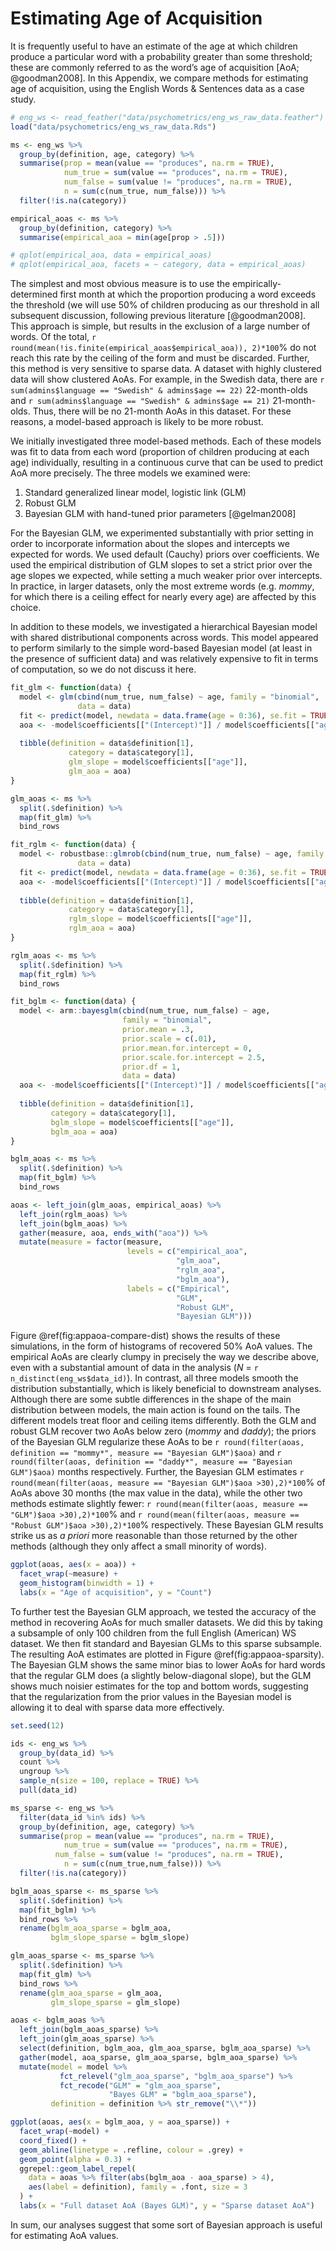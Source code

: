 # Estimating Age of Acquisition {#appendix-aoa}

It is frequently useful to have an estimate of the age at which children produce a particular word with a probability greater than some threshold; these are commonly referred to as the word's age of acquisition [AoA; @goodman2008]. In this Appendix, we compare methods for estimating age of acquisition, using the English Words & Sentences data as a case study. 

```r
# eng_ws <- read_feather("data/psychometrics/eng_ws_raw_data.feather")
load("data/psychometrics/eng_ws_raw_data.Rds")
```

```r
ms <- eng_ws %>%
  group_by(definition, age, category) %>%
  summarise(prop = mean(value == "produces", na.rm = TRUE), 
            num_true = sum(value == "produces", na.rm = TRUE), 
            num_false = sum(value != "produces", na.rm = TRUE), 
            n = sum(c(num_true, num_false))) %>%
  filter(!is.na(category))
```

```r
empirical_aoas <- ms %>%
  group_by(definition, category) %>%
  summarise(empirical_aoa = min(age[prop > .5]))

# qplot(empirical_aoa, data = empirical_aoas)
# qplot(empirical_aoa, facets = ~ category, data = empirical_aoas)
```
The simplest and most obvious measure is to use the empirically-determined first month at which the proportion producing a word exceeds the threshold (we will use 50% of children producing as our threshold in all subsequent discussion, following previous literature [@goodman2008]. This approach is simple, but results in the exclusion of a large number of words. Of the total, `r round(mean(!is.finite(empirical_aoas$empirical_aoa)), 2)*100`% do not reach this rate by the ceiling of the form and must be discarded. Further, this method is very sensitive to sparse data. A dataset with highly clustered data will show clustered AoAs. For example, in the Swedish data, there are `r sum(admins$language == "Swedish" & admins$age == 22)` 22-month-olds and `r sum(admins$language == "Swedish" & admins$age == 21)` 21-month-olds. Thus, there will be no 21-month AoAs in this dataset. For these reasons, a model-based approach is likely to be more robust. 

We initially investigated three model-based methods. Each of these models was fit to data from each word (proportion of children producing at each age) individually, resulting in a continuous curve that can be used to predict AoA more precisely. The three models we examined were:

1. Standard generalized linear model, logistic link (GLM)
2. Robust GLM
3. Bayesian GLM with hand-tuned prior parameters [@gelman2008]

For the Bayesian GLM, we experimented substantially with prior setting in order to incorporate information about the slopes and intercepts we expected for words. We used default (Cauchy) priors over coefficients. We used the empirical distribution of GLM slopes to set a strict prior over the age slopes we expected, while setting a much weaker prior over intercepts. In practice, in larger datasets, only the most extreme words (e.g. *mommy*, for which there is a ceiling effect for nearly every age) are affected by this choice. 

In addition to these models, we investigated a hierarchical Bayesian model with shared distributional components across words. This model appeared to perform similarly to the simple word-based Bayesian model (at least in the presence of sufficient data) and was relatively expensive to fit in terms of computation, so we do not discuss it here. 


```r
fit_glm <- function(data) {
  model <- glm(cbind(num_true, num_false) ~ age, family = "binomial", 
               data = data)
  fit <- predict(model, newdata = data.frame(age = 0:36), se.fit = TRUE)
  aoa <- -model$coefficients[["(Intercept)"]] / model$coefficients[["age"]]
  
  tibble(definition = data$definition[1],
             category = data$category[1],
             glm_slope = model$coefficients[["age"]],
             glm_aoa = aoa)
}

glm_aoas <- ms %>%
  split(.$definition) %>%
  map(fit_glm) %>%
  bind_rows
```


```r
fit_rglm <- function(data) {
  model <- robustbase::glmrob(cbind(num_true, num_false) ~ age, family = "binomial", 
               data = data)
  fit <- predict(model, newdata = data.frame(age = 0:36), se.fit = TRUE)
  aoa <- -model$coefficients[["(Intercept)"]] / model$coefficients[["age"]]
  
  tibble(definition = data$definition[1],
             category = data$category[1],
             rglm_slope = model$coefficients[["age"]],
             rglm_aoa = aoa)
}

rglm_aoas <- ms %>%
  split(.$definition) %>%
  map(fit_rglm) %>%
  bind_rows
```

```r
fit_bglm <- function(data) {
  model <- arm::bayesglm(cbind(num_true, num_false) ~ age, 
                         family = "binomial", 
                         prior.mean = .3,
                         prior.scale = c(.01),
                         prior.mean.for.intercept = 0,
                         prior.scale.for.intercept = 2.5,
                         prior.df = 1,
                         data = data)
  aoa <- -model$coefficients[["(Intercept)"]] / model$coefficients[["age"]]
  
  tibble(definition = data$definition[1],
         category = data$category[1],
         bglm_slope = model$coefficients[["age"]],
         bglm_aoa = aoa)
}

bglm_aoas <- ms %>%
  split(.$definition) %>%
  map(fit_bglm) %>%
  bind_rows
```

```r
aoas <- left_join(glm_aoas, empirical_aoas) %>%
  left_join(rglm_aoas) %>%
  left_join(bglm_aoas) %>%
  gather(measure, aoa, ends_with("aoa")) %>%
  mutate(measure = factor(measure, 
                          levels = c("empirical_aoa", 
                                     "glm_aoa",
                                     "rglm_aoa",
                                     "bglm_aoa"),
                          labels = c("Empirical",
                                     "GLM",
                                     "Robust GLM",
                                     "Bayesian GLM")))
```

Figure \@ref(fig:appaoa-compare-dist) shows the results of these simulations, in the form of histograms of recovered 50% AoA values. The empirical AoAs are clearly clumpy in precisely the way we describe above, even with a substantial amount of data in the analysis (*N* = `r n_distinct(eng_ws$data_id)`). In contrast, all three models smooth the distribution substantially, which is likely beneficial to downstream analyses. Although there are some subtle differences in the shape of the main distribution between models, the main action is found on the tails. The different models treat floor and ceiling items differently. Both the GLM and robust GLM recover two AoAs below zero (*mommy* and *daddy*); the priors of the Bayesian GLM regularize these AoAs to be `r round(filter(aoas, definition == "mommy*", measure == "Bayesian GLM")$aoa)` and `r round(filter(aoas, definition == "daddy*", measure == "Bayesian GLM")$aoa)` months respectively. Further, the Bayesian GLM estimates `r round(mean(filter(aoas, measure == "Bayesian GLM")$aoa >30),2)*100`% of AoAs above 30 months (the max value in the data), while the other two methods estimate slightly fewer: `r round(mean(filter(aoas, measure == "GLM")$aoa >30),2)*100`% and `r round(mean(filter(aoas, measure == "Robust GLM")$aoa >30),2)*100`% respectively. These Bayesian GLM results strike us as *a priori* more reasonable than those returned by the other methods (although they only affect a small minority of words).

```r
ggplot(aoas, aes(x = aoa)) +
  facet_wrap(~measure) +
  geom_histogram(binwidth = 1) +
  labs(x = "Age of acquisition", y = "Count")
```

To further test the Bayesian GLM approach, we tested the accuracy of the method in recovering AoAs for much smaller datasets. We did this by taking a subsample of only 100 children from the full English (American) WS dataset. We then fit standard and Bayesian GLMs to this sparse subsample. The resulting AoA estimates are plotted in Figure \@ref(fig:appaoa-sparsity). The Bayesian GLM shows the same minor bias to lower AoAs for hard words that the regular GLM does (a slightly below-diagonal slope), but the GLM shows much noisier estimates for the top and bottom words, suggesting that the regularization from the prior values in the Bayesian model is allowing it to deal with sparse data more effectively.

```r
set.seed(12)

ids <- eng_ws %>%
  group_by(data_id) %>%
  count %>%
  ungroup %>%
  sample_n(size = 100, replace = TRUE) %>%
  pull(data_id)

ms_sparse <- eng_ws %>%
  filter(data_id %in% ids) %>%
  group_by(definition, age, category) %>%
  summarise(prop = mean(value == "produces", na.rm = TRUE),
            num_true = sum(value == "produces", na.rm = TRUE),
          num_false = sum(value != "produces", na.rm = TRUE),
            n = sum(c(num_true,num_false))) %>%
  filter(!is.na(category))

bglm_aoas_sparse <- ms_sparse %>%
  split(.$definition) %>%
  map(fit_bglm) %>%
  bind_rows %>%
  rename(bglm_aoa_sparse = bglm_aoa, 
         bglm_slope_sparse = bglm_slope)

glm_aoas_sparse <- ms_sparse %>%
  split(.$definition) %>%
  map(fit_glm) %>%
  bind_rows %>%
  rename(glm_aoa_sparse = glm_aoa, 
         glm_slope_sparse = glm_slope)

aoas <- bglm_aoas %>%
  left_join(bglm_aoas_sparse) %>%
  left_join(glm_aoas_sparse) %>%
  select(definition, bglm_aoa, glm_aoa_sparse, bglm_aoa_sparse) %>%
  gather(model, aoa_sparse, glm_aoa_sparse, bglm_aoa_sparse) %>%
  mutate(model = model %>%
           fct_relevel("glm_aoa_sparse", "bglm_aoa_sparse") %>%
           fct_recode("GLM" = "glm_aoa_sparse",
                      "Bayes GLM" = "bglm_aoa_sparse"),
         definition = definition %>% str_remove("\\*"))

ggplot(aoas, aes(x = bglm_aoa, y = aoa_sparse)) +
  facet_wrap(~model) +
  coord_fixed() +
  geom_abline(linetype = .refline, colour = .grey) +
  geom_point(alpha = 0.3) +
  ggrepel::geom_label_repel(
    data = aoas %>% filter(abs(bglm_aoa - aoa_sparse) > 4),
    aes(label = definition), family = .font, size = 3
  ) +
  labs(x = "Full dataset AoA (Bayes GLM)", y = "Sparse dataset AoA")
```

In sum, our analyses suggest that some sort of Bayesian approach is useful for estimating AoA values. 
